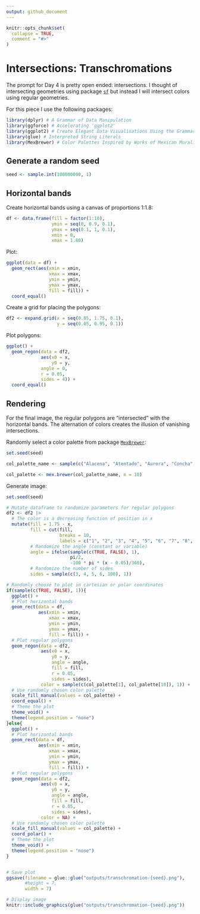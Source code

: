 ```yaml
---
output: github_document
---
```


<!-- README.md is generated from README.Rmd. Please edit that file -->

```r
knitr::opts_chunk$set(
  collapse = TRUE,
  comment = "#>"
)
```

# Intersections: Transchromations

<!-- badges: start -->
<!-- badges: end -->

The prompt for Day 4 is pretty open ended: intersections. I thought of intersecting geometries using package [`sf`]() but instead I will intersect colors using regular geometries.

For this piece I use the following packages:
```r
library(dplyr) # A Grammar of Data Manipulation
library(ggforce) # Accelerating 'ggplot2'
library(ggplot2) # Create Elegant Data Visualisations Using the Grammar of Graphics
library(glue) # Interpreted String Literals
library(MexBrewer) # Color Palettes Inspired by Works of Mexican Muralists 
```

## Generate a random seed

```r
seed <- sample.int(100000000, 1)
```

## Horizontal bands

Create horizontal bands using a canvas of proportions 1:1.8:
```r
df <- data.frame(fill = factor(1:10),
                 ymin = seq(0, 0.9, 0.1), 
                 ymax = seq(0.1, 1, 0.1),
                 xmin = 0,
                 xmax = 1.80)
```

Plot:
```r
ggplot(data = df) +
  geom_rect(aes(xmin = xmin, 
                xmax = xmax,
                ymin = ymin,
                ymax = ymax,
                fill = fill)) + 
  coord_equal()
```

Create a grid for placing the polygons:
```r
df2 <- expand.grid(x = seq(0.05, 1.75, 0.1),
                   y = seq(0.05, 0.95, 0.1))
```

Plot polygons:
```r
ggplot() +
  geom_regon(data = df2,
             aes(x0 = x,
                 y0 = y,
             angle = 0,
             r = 0.05,
             sides = 4)) + 
  coord_equal()
```

## Rendering

For the final image, the regular polygons are "intersected" with the horizontal bands. The alternation of colors creates the illusion of vanishing intersections.

Randomly select a color palette from package [`MexBrewer`](https://paezha.github.io/MexBrewer/):
```r
set.seed(seed)

col_palette_name <- sample(c("Alacena", "Atentado", "Aurora", "Concha", "Frida", "Huida", "Maiz", "Ofrenda", "Revolucion", "Ronda", "Taurus1", "Taurus2", "Tierra", "Vendedora"), 1)

col_palette <- mex.brewer(col_palette_name, n = 10)
```

Generate image:
```r
set.seed(seed)

# Mutate dataframe to randomize parameters for regular polygons
df2 <- df2 |>
  # The color is a decreasing function of position in x
  mutate(fill = 1.75 - x,
         fill = cut(fill, 
                    breaks = 10,
                    labels = c("1", "2", "3", "4", "5", "6", "7", "8", "9", "10")),
         # Randomize the angle (constant or variable)
         angle = ifelse(sample(c(TRUE, FALSE), 1), 
                        pi/2, 
                        -100 * pi * (x - 0.05)/360),
         # Randomize the number of sides
         sides = sample(c(3, 4, 5, 6, 100), 1))

# Randomly choose to plot in cartesian or polar coordinates
if(sample(c(TRUE, FALSE), 1)){
  ggplot() +
  # Plot horizontal bands
  geom_rect(data = df,
            aes(xmin = xmin, 
                xmax = xmax,
                ymin = ymin,
                ymax = ymax,
                fill = fill)) +
  # Plot regular polygons
  geom_regon(data = df2, 
             aes(x0 = x,
                 y0 = y,
                 angle = angle,
                 fill = fill,
                 r = 0.05,
                 sides = sides),
             color = sample(c(col_palette[1], col_palette[10]), 1)) + 
  # Use randomly chosen color palette
  scale_fill_manual(values = col_palette) +
  coord_equal() + 
  # Theme the plot
  theme_void() +
  theme(legend.position = "none")
}else{
  ggplot() +
  # Plot horizontal bands
  geom_rect(data = df,
            aes(xmin = xmin, 
                xmax = xmax,
                ymin = ymin,
                ymax = ymax,
                fill = fill)) +
  # Plot regular polygons
  geom_regon(data = df2, 
             aes(x0 = x,
                 y0 = y,
                 angle = angle,
                 fill = fill,
                 r = 0.05,
                 sides = sides),
             color = NA) + 
  # Use randomly chosen color palette
  scale_fill_manual(values = col_palette) +
  coord_polar() + 
  # Theme the plot
  theme_void() +
  theme(legend.position = "none")
}


# Save plot
ggsave(filename = glue::glue("outputs/transchromation-{seed}.png"),
       #height = 7,
       width = 7)
```

```r
# Display image
knitr::include_graphics(glue("outputs/transchromation-{seed}.png"))
```



